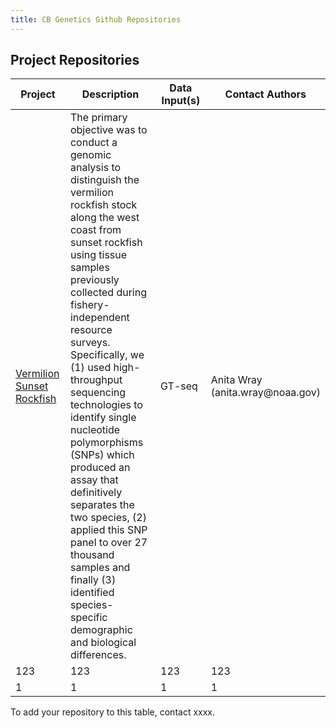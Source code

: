 ```yaml
---
title: CB Genetics Github Repositories
---
```


## Project Repositories

| Project | Description | Data Input(s) | Contact Authors |
|------|-------------|------|------|
| [Vermilion Sunset Rockfish](https://github.com/noaa-nwfsc/vermilion-sunset-gtseq) | The primary objective was to conduct a genomic analysis to distinguish the vermilion rockfish stock along the west coast from sunset rockfish using tissue samples previously collected during fishery-independent resource surveys. Specifically, we (1) used high-throughput sequencing technologies to identify single nucleotide polymorphisms (SNPs) which produced an assay that definitively separates the two species, (2) applied this SNP panel to over 27 thousand samples and finally (3) identified species-specific demographic and biological differences. | GT-seq | Anita Wray (anita.wray@noaa.gov) |
| 123     | 123  |   123 |  123   |
| 1       | 1    |     1 |   1    |


To add your repository to this table, contact xxxx.



